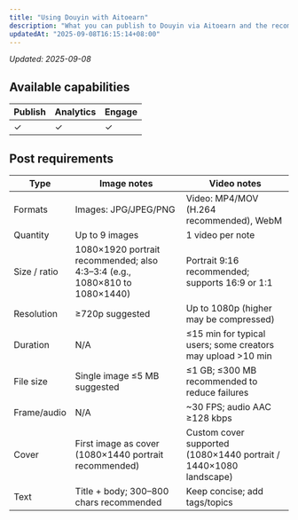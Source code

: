 ```yaml
---
title: "Using Douyin with Aitoearn"
description: "What you can publish to Douyin via Aitoearn and the recommended specs."
updatedAt: "2025-09-08T16:15:14+08:00"
---
```

<!-- UPDATED_AT -->
_Updated: 2025-09-08_

## Available capabilities

| Publish | Analytics | Engage |
| --- | --- | --- |
| ✓ | ✓ | ✓ |

## Post requirements

| Type | Image notes | Video notes |
| --- | --- | --- |
| Formats | Images: JPG/JPEG/PNG | Video: MP4/MOV (H.264 recommended), WebM |
| Quantity | Up to 9 images | 1 video per note |
| Size / ratio | 1080×1920 portrait recommended; also 4:3–3:4 (e.g., 1080×810 to 1080×1440) | Portrait 9:16 recommended; supports 16:9 or 1:1 |
| Resolution | ≥720p suggested | Up to 1080p (higher may be compressed) |
| Duration | N/A | ≤15 min for typical users; some creators may upload >10 min |
| File size | Single image ≤5 MB suggested | ≤1 GB; ≤300 MB recommended to reduce failures |
| Frame/audio | N/A | ~30 FPS; audio AAC ≥128 kbps |
| Cover | First image as cover (1080×1440 portrait recommended) | Custom cover supported (1080×1440 portrait / 1440×1080 landscape) |
| Text | Title + body; 300–800 chars recommended | Keep concise; add tags/topics |
